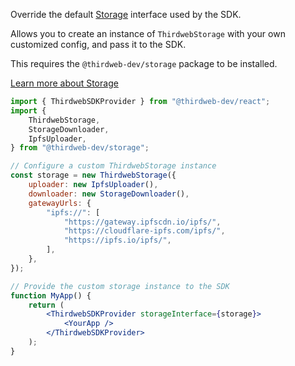
Override the default [Storage](/storage) interface used by the SDK.

Allows you to create an instance of `ThirdwebStorage` with your own customized config, and pass it to the SDK.

<Callout variant='info'>

This requires the `@thirdweb-dev/storage` package to be installed.

[Learn more about Storage](/storage)

</Callout>

```jsx
import { ThirdwebSDKProvider } from "@thirdweb-dev/react";
import {
	ThirdwebStorage,
	StorageDownloader,
	IpfsUploader,
} from "@thirdweb-dev/storage";

// Configure a custom ThirdwebStorage instance
const storage = new ThirdwebStorage({
	uploader: new IpfsUploader(),
	downloader: new StorageDownloader(),
	gatewayUrls: {
		"ipfs://": [
			"https://gateway.ipfscdn.io/ipfs/",
			"https://cloudflare-ipfs.com/ipfs/",
			"https://ipfs.io/ipfs/",
		],
	},
});

// Provide the custom storage instance to the SDK
function MyApp() {
	return (
		<ThirdwebSDKProvider storageInterface={storage}>
			<YourApp />
		</ThirdwebSDKProvider>
	);
}
```
